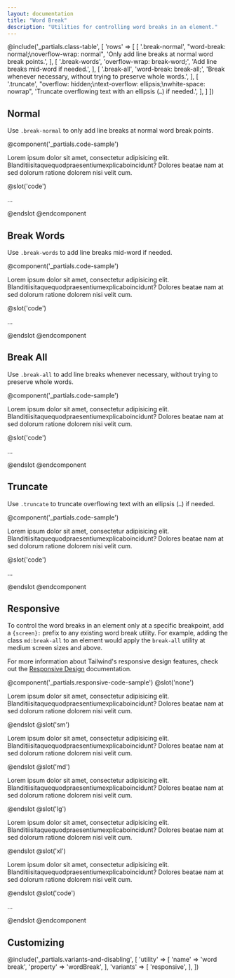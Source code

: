 ```yaml
---
layout: documentation
title: "Word Break"
description: "Utilities for controlling word breaks in an element."
---
```


@include('_partials.class-table', [
  'rows' => [
    [
      '.break-normal',
      "word-break: normal;\noverflow-wrap: normal",
      'Only add line breaks at normal word break points.',
    ],
    [
      '.break-words',
      'overflow-wrap: break-word;',
      'Add line breaks mid-word if needed.',
    ],
    [
      '.break-all',
      'word-break: break-all;',
      'Break whenever necessary, without trying to preserve whole words.',
    ],
    [
      '.truncate',
      "overflow: hidden;\ntext-overflow: ellipsis;\nwhite-space: nowrap",
      'Truncate overflowing text with an ellipsis (<code>…</code>) if needed.',
    ],
  ]
])

## Normal

Use `.break-normal` to only add line breaks at normal word break points.

@component('_partials.code-sample')
<p className="break-normal max-w-xs p-2 bg-gray-200 mx-auto">
Lorem ipsum dolor sit amet, consectetur adipisicing elit. Blanditiisitaquequodpraesentiumexplicaboincidunt? Dolores beatae nam at sed dolorum ratione dolorem nisi velit cum.
</p>
@slot('code')
<p className="break-normal ...">...</p>
@endslot
@endcomponent

## Break Words

Use `.break-words` to add line breaks mid-word if needed.

@component('_partials.code-sample')
<p className="break-words max-w-xs p-2 bg-gray-200 mx-auto">
Lorem ipsum dolor sit amet, consectetur adipisicing elit. Blanditiisitaquequodpraesentiumexplicaboincidunt? Dolores beatae nam at sed dolorum ratione dolorem nisi velit cum.
</p>
@slot('code')
<p className="break-words ...">...</p>
@endslot
@endcomponent

## Break All

Use `.break-all` to add line breaks whenever necessary, without trying to preserve whole words.

@component('_partials.code-sample')
<p className="break-all max-w-xs p-2 bg-gray-200 mx-auto">
Lorem ipsum dolor sit amet, consectetur adipisicing elit. Blanditiisitaquequodpraesentiumexplicaboincidunt? Dolores beatae nam at sed dolorum ratione dolorem nisi velit cum.
</p>
@slot('code')
<p className="break-all ...">...</p>
@endslot
@endcomponent

## Truncate

Use `.truncate` to truncate overflowing text with an ellipsis (<code>…</code>) if needed.

@component('_partials.code-sample')
<p className="truncate max-w-xs p-2 bg-gray-200 mx-auto">
Lorem ipsum dolor sit amet, consectetur adipisicing elit. Blanditiisitaquequodpraesentiumexplicaboincidunt? Dolores beatae nam at sed dolorum ratione dolorem nisi velit cum.
</p>
@slot('code')
<p className="truncate ...">...</p>
@endslot
@endcomponent

## Responsive

To control the word breaks in an element only at a specific breakpoint, add a `{screen}:` prefix to any existing word break utility. For example, adding the class `md:break-all` to an element would apply the `break-all` utility at medium screen sizes and above.

For more information about Tailwind's responsive design features, check out the [Responsive Design](/docs/responsive-design) documentation.

@component('_partials.responsive-code-sample')
@slot('none')
<p className="break-normal max-w-xs p-2 bg-gray-200 mx-auto">
Lorem ipsum dolor sit amet, consectetur adipisicing elit. Blanditiisitaquequodpraesentiumexplicaboincidunt? Dolores beatae nam at sed dolorum ratione dolorem nisi velit cum.
</p>
@endslot
@slot('sm')
<p className="break-words max-w-xs p-2 bg-gray-200 mx-auto">
Lorem ipsum dolor sit amet, consectetur adipisicing elit. Blanditiisitaquequodpraesentiumexplicaboincidunt? Dolores beatae nam at sed dolorum ratione dolorem nisi velit cum.
</p>
@endslot
@slot('md')
<p className="break-all max-w-xs p-2 bg-gray-200 mx-auto">
Lorem ipsum dolor sit amet, consectetur adipisicing elit. Blanditiisitaquequodpraesentiumexplicaboincidunt? Dolores beatae nam at sed dolorum ratione dolorem nisi velit cum.
</p>
@endslot
@slot('lg')
<p className="truncate max-w-xs p-2 bg-gray-200 mx-auto">
Lorem ipsum dolor sit amet, consectetur adipisicing elit. Blanditiisitaquequodpraesentiumexplicaboincidunt? Dolores beatae nam at sed dolorum ratione dolorem nisi velit cum.
</p>
@endslot
@slot('xl')
<p className="break-normal max-w-xs p-2 bg-gray-200 mx-auto">
Lorem ipsum dolor sit amet, consectetur adipisicing elit. Blanditiisitaquequodpraesentiumexplicaboincidunt? Dolores beatae nam at sed dolorum ratione dolorem nisi velit cum.
</p>
@endslot
@slot('code')
<p className="none:break-normal sm:break-words md:break-all lg:truncate xl:break-normal ...">
    ...
</p>
@endslot
@endcomponent

## Customizing

@include('_partials.variants-and-disabling', [
    'utility' => [
        'name' => 'word break',
        'property' => 'wordBreak',
    ],
    'variants' => [
        'responsive',
    ],
])
